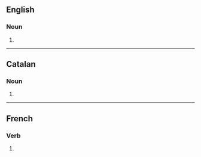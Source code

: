 ==English==

===Noun===
{{head|en|noun form}}

# {{plural of|en|excision}}

----

==Catalan==

===Noun===
{{head|ca|noun form}}

# {{plural of|ca|excisió}}

----

==French==

===Verb===
{{head|fr|verb form}}

# {{inflection of|fr|exciser||1|p|impf|indc|;|1|p|pres|subj}}